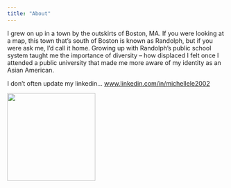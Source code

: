 ```yaml
---
title: "About"
---
```


I grew on up in a town by the outskirts of Boston, MA. If you were looking at a map, this town that's south of Boston is known as Randolph, but if you were ask me, I'd call it home. Growing up with Randolph's public school system taught me the importance of diversity – how displaced I felt once I attended a public university that made me more aware of my identity as an Asian American.

I don't often update my linkedin... [www.linkedin.com/in/michellele2002](https://www.linkedin.com/in/michellele2002/)

![](pictureevogen.jpg){width="203"}
